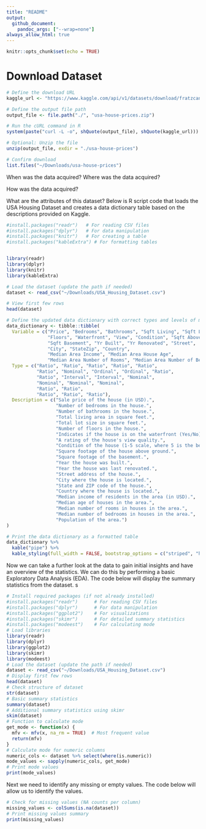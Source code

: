 ```yaml
---
title: "README"
output: 
  github_document:
    pandoc_args: ["--wrap=none"]
always_allow_html: true
---
```


```r
knitr::opts_chunk$set(echo = TRUE)
```

# Download Dataset
```r
# Define the download URL
kaggle_url <- "https://www.kaggle.com/api/v1/datasets/download/fratzcan/usa-house-prices"

# Define the output file path
output_file <- file.path("./", "usa-house-prices.zip")

# Run the cURL command in R
system(paste("curl -L -o", shQuote(output_file), shQuote(kaggle_url)))

# Optional: Unzip the file
unzip(output_file, exdir = "./usa-house-prices")

# Confirm download
list.files("~/Downloads/usa-house-prices")
```

When was the data acquired?
Where was the data acquired?

How was the data acquired?

What are the attributes of this dataset?
Below is R script code that loads the USA Housing Dataset and creates a data dictionary table based on the descriptions provided on Kaggle.
```r
#install.packages("readr")   # For reading CSV files
#install.packages("dplyr")   # For data manipulation
#install.packages("knitr")   # For creating a table
#install.packages("kableExtra") # For formatting tables


library(readr)
library(dplyr)
library(knitr)
library(kableExtra)

# Load the dataset (update the path if needed)
dataset <- read_csv("~/Downloads/USA_Housing_Dataset.csv")

# View first few rows
head(dataset)

# Define the updated data dictionary with correct types and levels of measurement
data_dictionary <- tibble::tibble(
  Variable = c("Price", "Bedrooms", "Bathrooms", "Sqft Living", "Sqft Lot", 
               "Floors", "Waterfront", "View", "Condition", "Sqft Above", 
               "Sqft Basement", "Yr Built", "Yr Renovated", "Street", 
               "City", "StateZip", "Country", 
               "Median Area Income", "Median Area House Age", 
               "Median Area Number of Rooms", "Median Area Number of Bedrooms", "Area Population"),
  Type = c("Ratio", "Ratio", "Ratio", "Ratio", "Ratio", 
           "Ratio", "Nominal", "Ordinal", "Ordinal", "Ratio", 
           "Ratio", "Interval", "Interval", "Nominal", 
           "Nominal", "Nominal", "Nominal", 
           "Ratio", "Ratio", 
           "Ratio", "Ratio", "Ratio"),
  Description = c("Sale price of the house (in USD).",
                  "Number of bedrooms in the house.",
                  "Number of bathrooms in the house.",
                  "Total living area in square feet.",
                  "Total lot size in square feet.",
                  "Number of floors in the house.",
                  "Indicates if the house is on the waterfront (Yes/No).",
                  "A rating of the house's view quality.",
                  "Condition of the house (1-5 scale, where 5 is the best).",
                  "Square footage of the house above ground.",
                  "Square footage of the basement.",
                  "Year the house was built.",
                  "Year the house was last renovated.",
                  "Street address of the house.",
                  "City where the house is located.",
                  "State and ZIP code of the house.",
                  "Country where the house is located.",
                  "Median income of residents in the area (in USD).",
                  "Median age of houses in the area.",
                  "Median number of rooms in houses in the area.",
                  "Median number of bedrooms in houses in the area.",
                  "Population of the area.")
)

# Print the data dictionary as a formatted table
data_dictionary %>%
  kable("pipe") %>%
  kable_styling(full_width = FALSE, bootstrap_options = c("striped", "hover"))
```

Now we can take a further look at the data to gain initial insights and have an overview of the statistics. 
We can do this by performing a basic Exploratory Data Analysis (EDA). The code below will display the summary statistics from the dataset. s

```r
# Install required packages (if not already installed)
#install.packages("readr")      # For reading CSV files
#install.packages("dplyr")      # For data manipulation
#install.packages("ggplot2")    # For visualizations
#install.packages("skimr")      # For detailed summary statistics
#install.packages("modeest")    # For calculating mode
# Load libraries
library(readr)
library(dplyr)
library(ggplot2)
library(skimr)
library(modeest)
# Load the dataset (update the path if needed)
dataset <- read_csv("~/Downloads/USA_Housing_Dataset.csv")
# Display first few rows
head(dataset)
# Check structure of dataset
str(dataset)
# Basic summary statistics
summary(dataset)
# Additional summary statistics using skimr
skim(dataset)
# Function to calculate mode
get_mode <- function(x) {
  mfv <- mfv(x, na_rm = TRUE)  # Most frequent value
  return(mfv)
}
# Calculate mode for numeric columns
numeric_cols <- dataset %>% select(where(is.numeric))
mode_values <- sapply(numeric_cols, get_mode)
# Print mode values
print(mode_values)
```

Next we need to identify any missing or empty values. The code below will allow us to identify the values. 

```r
# Check for missing values (NA counts per column)
missing_values <- colSums(is.na(dataset))
# Print missing values summary
print(missing_values)
```




